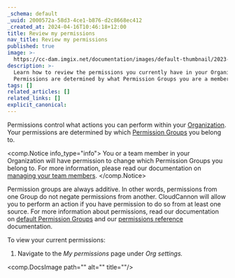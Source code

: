 ```yaml
---
_schema: default
_uuid: 2000572a-58d3-4ce1-b876-d2c8668ec412
_created_at: 2024-04-16T10:46:18+12:00
title: Review my permissions
nav_title: Review my permissions
published: true
image: >-
  https://cc-dam.imgix.net/documentation/images/default-thumbnail/2023-Q4/CloudCannon-Documentation-Thumbnail.png
description: >-
  Learn how to review the permissions you currently have in your Organization.
  Permissions are determined by what Permission Groups you are a member of.
tags: []
related_articles: []
related_links: []
explicit_canonical:
---
```

Permissions control what actions you can perform within your [Organization](/documentation/articles/what-is-an-organization/). Your permissions are determined by which [Permission Groups](/documentation/articles/default-permission-groups/) you belong to.

<comp.Notice info_type="info">
  You or a team member in your Organization will have permission to change which Permission Groups you belong to. For more information, please read our documentation on [managing your team members](/documentation/articles/manage-your-team-members/).
</comp.Notice>

Permission groups are always additive. In other words, permissions from one Group do not negate permissions from another. CloudCannon will allow you to perform an action if you have permission to do so from at least one source. For more information about permissions, read our documentation on [default Permission Groups](/documentation/articles/default-permission-groups/) and our [permissions reference](/documentation/articles/permissions-reference/) documentation.

To view your current permissions:

1. Navigate to the *My permissions* page under *Org settings.*

<comp.DocsImage path="" alt="" title=""/>